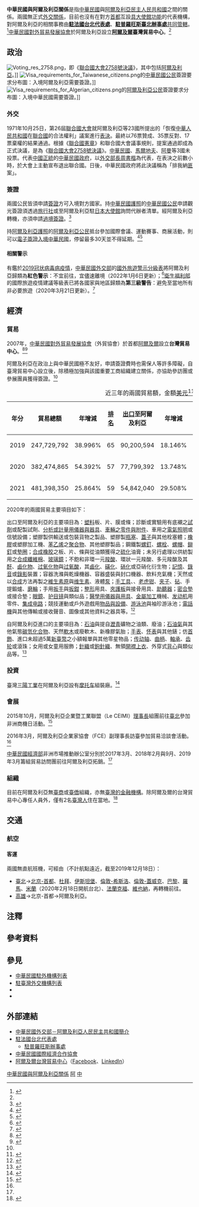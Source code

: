 {{noteTA
|G1=國家
|G2=Medicine
|1=zh-hans:台; zh-hant:臺;
|2=zh-hans:塑料; zh-hant:塑料; zh-tw:塑膠;
|3=zh-hant:電單車; zh-cn:摩托车; zh-sg:摩哆车; zh-tw:機車;
|4=zh-hans:信息; zh-hant:資訊;
|5=zh-hant:引擎; zh-cn:发动机; zh-sg:引擎;
|6=zh-hant:杜拜; zh-cn:迪拜; zh-sg:杜拜;
|7=zh-hant:伊斯坦堡; zh-cn:伊斯坦布尔; zh-sg:伊斯坦堡;
|8=zh-hans:希思罗; zh-hant:希斯路; zh-tw:希斯洛;
|9=zh-hans:盖特威克; zh-hant:格域; zh-tw:蓋威克;
|10=zh-hans:集成电路; zh-hant:集成電路; zh-tw:積體電路;
|11=zh-hans:马甲; zh-hant:背心;
|12=zh-hans:手表; zh-hant:手錶;
|13=zh-hans:怀表; zh-hant:懷錶;
}}

{{not|中國－阿爾及利亞關係}}
{{Dablink|關於中華民國與「阿」字國家的外交關係，詳見'''[[中阿關係|中阿關係 (消歧義)]]'''。}}

{{Infobox Bilateral relations|中華民國與阿爾及利亞|ROC|DZA|filetype=png}}

'''中華民國與阿爾及利亞關係'''是指[[中華民國|中華民國]]與[[阿爾及利亞民主人民共和國|阿爾及利亞民主人民共和國]]之間的關係。兩國無正式[[外交#外交上的承認|外交關係]]，目前也沒有在對方[[首都|首都]]互設[[實質大使館|具大使館功能]]的代表機構，對阿爾及利亞的相關事務由'''[[駐法國台北代表處|駐法國台北代表處]]'''、'''[[駐普羅旺斯臺北辦事處|駐普羅旺斯臺北辦事處]]'''[[兼轄|共同管轄]]。<ref>{{Cite web |url = https://www.boca.gov.tw/sp-foof-countrycp-03-125-a4cce-03-1.html |title = 駐館位置及聯絡方式 |publisher = [[中華民國外交部|中華民國外交部]] [[外交部領事事務局|領事事務局]] |access-date = 2017-12-22 |archive-date = 2020-11-05 |archive-url = https://web.archive.org/web/20201105160504/https://www.boca.gov.tw/sp-foof-countrycp-03-125-a4cce-03-1.html }}</ref>[[中華民國對外貿易發展協會|中華民國對外貿易發展協會]]於阿爾及利亞設立'''[[阿爾及爾|阿爾及爾]]臺灣貿易中心'''。<ref name="外貿協會全球據點"/>

==政治==
[[File:Voting_res_2758.png|thumb]]，即《[[聯合國大會2758號決議|聯合國大會2758號決議]]》，其中包括[[阿爾及利亞|阿爾及利亞]]。]]
[[File:Visa_requirements_for_Taiwanese_citizens.png|thumb]]的[[中華民國國民|中華民國公民]]簽證要求分布圖：入境阿爾及利亞需要簽證。]]
[[File:Visa_requirements_for_Algerian_citizens.png|thumb]]的[[阿爾及利亞人口|阿爾及利亞公民]]簽證要求分布圖：入境中華民國需要簽證。]]
===外交===
{{see also|中華民國外交|{{link-en|阿爾及利亞外交|Foreign relations of Algeria}}}}
1971年10月25日，第26屆[[聯合國大會|聯合國大會]]就阿爾及利亞等23國{{noteTag|[[阿爾巴尼亞人民共和國|阿爾巴尼亞人民共和國]]、[[阿爾及利亞|阿爾及利亞]]、[[緬甸|緬甸]]、[[剛果人民共和國|剛果人民共和國]]、[[古巴|古巴]]、[[赤道幾內亞|赤道幾內亞]]、[[幾內亞|幾內亞]]、[[伊拉克|伊拉克]]、[[马里|馬利]]、[[茅利塔尼亞|茅利塔尼亞]]、[[尼泊爾王國|尼泊爾王國]]、[[巴基斯坦|巴基斯坦]]、[[羅馬尼亞社會主義共和國|羅馬尼亞社會主義共和國]]、[[塞拉利昂|塞拉利昂]]、[[索馬利亞|索馬利亞]]、[[錫蘭|錫蘭]]、[[蘇丹民主共和國|蘇丹民主共和國]]、[[敘利亞|敘利亞]]、[[坦尚尼亞|坦尚尼亞]]、[[葉門民主人民共和國|葉門民主人民共和國]]、[[阿拉伯葉門共和國|阿拉伯葉門共和國]]、[[南斯拉夫社會主義聯邦共和國|南斯拉夫社會主義聯邦共和國]]、[[尚比亞|尚比亞]]。<ref>{{Cite web |url = http://inews.ifeng.com/yidian/60062029/news.shtml?ch=ref_zbs_ydzx_news |date = 2018年9月13日 |title = 把中国抬进联合国的，到底是不是非洲兄弟？ |publisher = [[凤凰卫视#鳳凰網|鳳凰網]] |accessdate = 2019年12月21日 |archive-date = 2019年12月21日 |archive-url = https://web.archive.org/web/20191221144400/http://inews.ifeng.com/yidian/60062029/news.shtml%3Fch%3Dref_zbs_ydzx_news |dead-url = no }}</ref>}}所提出的「恢復[[中華人民共和國|中華人民共和國]]在[[聯合國|聯合國]]的合法權利」議案進行[[投票|表決]]。最終以76票贊成、35票反對、17票棄權的結果通過。根據《[[聯合國憲章|聯合國憲章]]》和聯合國大會議事規則，提案通過即成為正式決議，是為《[[聯合國大會2758號決議|聯合國大會2758號決議]]》。[[中華民國|中華民國]]、[[馬爾地夫|馬爾地夫]]、[[阿曼|阿曼]]等3國未投票。代表[[中國|中國]][[合法性|正統]]的[[中華民國政府|中華民國政府]]，以[[中華民國外交部#歷任首長|外交部長]][[周書楷|周書楷]]為代表，在表決之前數小時，於大會上主動宣布退出聯合國。日後，中華民國政府將此決議稱為「排我納[[共匪|匪]]案」。

===簽證===
{{see also|中華民國簽證政策|中華民國公民簽證要求}}
{{see also|阿爾及利亞簽證政策|{{link-en|阿爾及利亞公民簽證要求|Visa requirements for Algerian citizens}}}}
兩國公民皆須申請[[簽證|簽證]]方可入境對方國家。持[[中華民國護照|中華民國護照]]的[[中華民國國民|中華民國公民]]申請觀光簽證須透過[[旅行社|旅行社]]或至阿爾及利亞駐[[日本|日本]][[外交代表機構#大使馆|大使館]]詢問代辦者清單。經阿爾及利亞轉機，亦須申請[[過境簽證|過境簽證]]。<ref>{{Cite web |url = https://www.boca.gov.tw/sp-foof-countrycp-03-125-a4cce-02-1.html |title = 簽證及入境須知 |publisher = 外交部領事事務局 |access-date = 2017-12-22 |archive-date = 2020-11-05 |archive-url = https://web.archive.org/web/20201105201207/https://www.boca.gov.tw/sp-foof-countrycp-03-125-a4cce-02-1.html }}</ref>

持[[阿爾及利亞護照|阿爾及利亞護照]]的[[阿爾及利亞人口|阿爾及利亞公民]]抵台參加國際會議、運動賽事、商展活動，則可以[[中華民國簽證政策#电子签证|電子簽證入境中華民國]]，停留最多30天並不得延期。<ref>{{Cite web |url = https://www.boca.gov.tw/cp-228-4488-8208a-1.html |title = 誰具備申請電子簽證的資格? |publisher = 外交部領事事務局 |access-date = 2018-12-15 |archive-date = 2018-12-09 |archive-url = https://web.archive.org/web/20181209124657/https://www.boca.gov.tw/cp-228-4488-8208a-1.html }}</ref><ref>{{Cite web|url = https://www.boca.gov.tw/cp-215-643-5e740-1.html|title = 我的電子簽證效期多久？|publisher = 外交部領事事務局|access-date = 2018-03-30|archive-date = 2018-03-27|archive-url = https://web.archive.org/web/20180327023606/https://www.boca.gov.tw/cp-215-643-5e740-1.html}}</ref>

====相關警示====
有鑑於[[2019冠状病毒病疫情|2019冠状病毒病疫情]]，[[中華民國外交部|中華民國外交部]]的[[國外旅遊警示分級表|國外旅遊警示分級表]]將阿爾及利亞歸類為'''紅色警示'''：不宜前往，宜儘速離境（2022年1月6日更新）；<ref>{{Cite web |url = https://www.boca.gov.tw/sp-trwa-list-1.html |title = 國外旅遊警示分級表 |publisher = 外交部領事事務局 |access-date = 2022-01-30 |archive-date = 2020-02-08 |archive-url = https://web.archive.org/web/20200208022958/https://www.boca.gov.tw/sp-trwa-list-1.html }}</ref>[[中華民國衛生福利部|衛生福利部]]的國際旅遊疫情建議等級表已將各國家與地區歸類為'''第三級警告'''：避免至當地所有非必要旅遊（2020年3月21日更新）。<ref>{{Cite web |url = https://www.cdc.gov.tw/CountryEpidLevel/GetPrescription/571?uacid=429 |title = 國際旅遊疫情建議等級 |publisher = [[中華民國衛生福利部|中華民國衛生福利部]] |access-date = 2020-11-13 |archive-date = 2022-04-25 |archive-url = https://web.archive.org/web/20220425025215/https://www.cdc.gov.tw/CountryEpidLevel/GetPrescription/571?uacid=429 }}</ref>

==經濟==
{{see also|臺灣經濟|阿爾及利亞經濟}}
===貿易===
2007年，[[中華民國對外貿易發展協會|中華民國對外貿易發展協會]]（外貿協會）於首都[[阿爾及爾|阿爾及爾]]設立'''台灣貿易中心'''。<ref name="外貿協會全球據點">{{Cite web|url = https://officeportal.taiwantrade.com/flash/big/unitList.jsp?lang=zh_TW#AFRICA|title = 外貿協會全球據點|publisher = [[中華民國對外貿易發展協會|中華民國對外貿易發展協會]]|accessdate = 2020-01-24|archive-date = 2015-09-17|archive-url = https://archive.today/20150917185526/http://taipei.taiwantrade.com.tw/flash/big/unitList.jsp?lang=zh_TW%23EUROPE#AFRICA|dead-url = no}}</ref><ref name="阿爾及利亞國家檔">{{Cite web |url = https://www.trade.gov.tw/Files/PageFile/725733/1100121-%E9%98%BF%E7%88%BE%E5%8F%8A%E5%88%A9%E4%BA%9E.pdf |author = 雙二組第三科 |date = 2021年1月21日 |title = 阿爾及利亞國家檔 |publisher = [[中華民國經濟部|中華民國經濟部]] [[經濟部國際貿易局|國際貿易局]]|deadurl= no |archiveurl = https://web.archive.org/web/20210915141453/https://www.trade.gov.tw/Files/PageFile/725733/1100121-%E9%98%BF%E7%88%BE%E5%8F%8A%E5%88%A9%E4%BA%9E.pdf |archivedate = 2021年9月15日}}</ref>

阿爾及利亞在政治上與中華民國極不友好，申請簽證費時也需保人等許多障礙，自臺灣貿易中心設立後，除積極加強與該國重要工商組織建立關係，亦協助參訪團或參展團員獲得簽證。<ref name="阿爾及利亞國家檔"/>

{|class=wikitable
|+近三年的兩國貿易額，金額[[美元|美元]]<ref>{{Cite web |url = https://cuswebo.trade.gov.tw/ |title = 中華民國進出口貿易統計 |publisher = 經濟部國際貿易局 |access-date = 2021-05-05 |archive-date = 2016-03-09 |archive-url = https://web.archive.org/web/20160309193715/http://cus93.trade.gov.tw/FSCI/ }}</ref>
!年分!!貿易總額!!年增減!![[世界政區索引|排名]]!![[出口贸易|出口]]至阿爾及利亞!!年增減!!排名!!自阿爾及利亞[[进口贸易|進口]]!!年增減!!排名
|-
| 2019 || 247,729,792 || {{decrease}}38.996% || 65 || 90,200,594 || {{decrease}}18.146% || 73 || 157,529,198 || {{decrease}}46.761% || 54
|-
| 2020 || 382,474,865 || {{increase}}54.392% || 57 || 77,799,392 || {{decrease}}13.748% || 72 || 304,675,473 || {{increase}}93.409% || 49
|-
| 2021 || 481,398,350 || {{increase}}25.864% || 59 || 54,842,040 || {{decrease}}29.508% || 83 || 426,556,310 || {{increase}}40.003% || 48
|}

2020年的兩國貿易主要項目如下：

出口至阿爾及利亞的主要項目為：[[塑料|塑料]]板、片、膜或條；診斷或實驗用有底襯之[[化学试剂|試劑]]或配製試劑、[[:Template:實驗室設備|分析或計量用儀器與器具]]、[[汽車零組件列表|車輛之零件與附件]]、車用之[[汽车灯|電氣照明]]或信號設備；塑膠製供輸送或包裝貨物之製品、塑膠製[[瓶蓋|瓶塞]]、[[蓋子|蓋子]]與其他栓塞體；[[橡膠|橡膠]]或塑膠加工機、[[苯乙烯|苯乙烯]]之[[聚合物|聚合物]]、其他塑膠製品；鋼鐵製[[螺絲|螺釘]]、[[螺栓|螺栓]]、[[螺母|螺帽]]、[[鉚釘|鉚釘]]或[[墊圈|墊圈]]；[[合成橡胶|合成橡胶]]之板、片、條與從油類獲得之[[硫化|硫化]]油膏；未另行處理以供紡製用之[[合成纖維|合成纖維]][[棉花|棉]]、[[玻璃|玻璃]][[鏡|鏡]]；不飽和非環一元[[羧酸|羧酸]]、環狀一元羧酸、多元羧酸及其[[酸酐|酐]]、[[鹵化物|鹵化物]]、[[过氧化物|过氧化物]]與[[过氧酸|过氧酸]]，其[[鹵化|鹵化]]、[[磺化|磺化]]、[[硝化|硝化]]或亞硝化衍生物；[[記憶體|記憶]]、[[錄音|錄音]]或[[攝錄|錄影]]裝置；容器洗滌與乾燥機器、容器盛裝與封口機器、飲料充氣機；天然或以[[化学合成|合成]]方法再製之[[維生素原|維生素原]]與[[维生素|维生素]]、液體[[泵|泵]]；[[手工具|手工具]]、{{link-en|噴燈|Blowtorch}}、[[老虎钳|老虎钳]]、[[夾|夹子]]、[[砧板|砧]]、手提鍛爐、[[砂輪|磨輪]]；手用[[扳手|扳手]]與[[鉗|扳鉗]]；[[整形|整形]]用具、[[夾板|夾護板]]與接骨用具、[[助聽器|助聽器]]；[[墊片|密合墊]]或接合墊；[[眼鏡|眼鏡]]、[[护目镜|护目镜]]與類似品；[[医疗器械|醫學用儀器與用具]]、[[金屬加工|金屬加工]]機械、[[发动机|发动机]]用零件、[[集成电路|集成电路]]；競技運動或戶外遊戲用[[運動用品|物品與設備]]、[[游泳池|游泳池]]與袖珍游泳池；[[电话|電話機]]與其他傳輸或接收聲音、圖像或其他資料之器具等。<ref>{{Cite web |url = https://www.taitraesource.com/default.asp |title = 近二年我國對當地出口主要產品 |publisher = 中華民國對外貿易發展協會 |access-date = 2021-09-24 |archive-date = 2015-09-17 |archive-url = https://web.archive.org/web/20150917081855/http://www.taitraesource.com/default.asp }}</ref>

自阿爾及利亞進口的主要項目為：[[石油|石油]]與提自[[瀝青|瀝青]]礦物之油類、廢油；[[液化石油气|石油氣]]與其他氣態[[烃|碳氫化合物]]、天然[[軟木_(材料)|軟木]]或廢軟木、新橡膠氣胎；[[手表|手表]]、[[怀表|怀表]]與其他錶；仿[[首飾|首飾]]、進口未超過5萬[[新臺幣|新臺幣]]之小額報單與其他零星物品；[[传动轴|传动轴]]、[[曲柄|曲柄]]、[[軸承|軸承]]、[[齿轮|齿轮]]或滾珠；女用或女童用服飾；[[編織|針織]]或[[鉤針|鉤針織]]{{link-en|套頭衫|Jersey (clothing)}}、無領[[開襟衫|開襟上衣]]、外穿式[[馬甲_(西式外套)|背心]]與類似品等。<ref>{{Cite web |url = https://www.taitraesource.com/default.asp |title = 近二年我國自當地進口主要產品 |publisher = 中華民國對外貿易發展協會 |access-date = 2021-09-24 |archive-date = 2015-09-17 |archive-url = https://web.archive.org/web/20150917081855/http://www.taitraesource.com/default.asp }}</ref>

===投資===
臺灣[[三陽工業|三陽工業]]在阿爾及利亞設有[[摩托车|摩托车]]組裝廠。<ref name="主要產業概況">{{Cite web |url = https://www.taitraesource.com/default.asp |title = 主要產業概況 |publisher = 中華民國對外貿易發展協會 |access-date = 2021-09-24 |archive-date = 2015-09-17 |archive-url = https://web.archive.org/web/20150917081855/http://www.taitraesource.com/default.asp }}</ref>

===會展===
2015年10月，阿爾及利亞企業暨工業聯盟（Le CEIMI）[[理事長|理事長]]組團前往[[臺北市|臺北]]參加非洲商機日活動。<ref name="與我國經貿關係">{{Cite web |url = https://www.taitraesource.com/default.asp |title = 與我國經貿關係 |publisher = 中華民國對外貿易發展協會 |accessdate = 2015-11-19 |archive-date = 2015-09-17 |archive-url = https://web.archive.org/web/20150917081855/http://www.taitraesource.com/default.asp |dead-url = no }}</ref>

2016年3月，阿爾及利亞企業家協會（FCE）副理事長訪臺參加貿易洽談會活動。<ref name="與我國經貿關係"/>

[[中華民國經濟部|中華民國經濟部]]非洲市場推動辦公室分別於2017年3月、2018年2月與9月、2019年3月籌組貿易訪問團前往阿爾及利亞拓銷。<ref name="與我國經貿關係"/>

===組織===
目前在阿爾及利亞無[[台灣商人|臺商]]或[[臺灣裔|臺僑]]組織，亦無[[中華民國金融機構列表|臺灣的金融機構]]。除阿爾及爾的台灣貿易中心專任人員外，僅有2名[[臺灣人|臺灣人]]住在當地。<ref>{{Cite web |url = https://www.taitraesource.com/default.asp |title = 國家基本資料表 |publisher = 中華民國對外貿易發展協會 |access-date = 2021-09-24 |archive-date = 2015-09-17 |archive-url = https://web.archive.org/web/20150917081855/http://www.taitraesource.com/default.asp }}</ref>

==交通==
{{see also|臺灣交通|{{link-en|阿爾及利亞交通|Transport in Algeria}}}}
===航空===
<!-- 參考自中文、英文維基相關條目 -->
====客運====
兩國無直航班機，可經由（不計航點遠近，截至2019年12月18日{{noteTag|有鑑於[[2019冠状病毒病疫情|2019冠状病毒病疫情]]影響，暫停更新。}}）：

*[[臺灣桃園國際機場|臺北]]→[[北京首都國際機場|北京-首都]]、[[杜拜國際機場|杜拜]]、[[伊斯坦堡機場|伊斯坦堡]]、[[倫敦希斯洛機場|倫敦-希斯洛]]、[[蓋威克機場|倫敦-蓋威克]]、[[戴高樂國際機場|巴黎]]、[[羅馬-菲烏米奇諾機場|羅馬]]、[[米蘭-馬爾彭薩機場|米蘭]]（2020年2月18日開航台北）、[[法蘭克福國際機場|法蘭克福]]、[[維也納國際機場|維也納]]，再轉機前往{{link-en|阿爾及利亞機場列表|List of airports in Algeria|阿爾及利亞的國際機場}}。
*[[高雄國際機場|高雄]]→北京-首都→阿爾及利亞。

==注釋==
{{noteFoot}}

==參考資料==
{{reflist|2}}

==參見==
{{Portal box|國際關係|中華民國|阿爾及利亞|非洲|image2=Flag of the Republic of China.svg|image3=Flag of Algeria.svg}}
*[[中華民國駐外機構列表|中華民國駐外機構列表]]
*[[駐臺灣外交機構列表|駐臺灣外交機構列表]]
*{{link-en|阿爾及利亞駐外機構列表|List of diplomatic missions of Algeria}}
*{{link-en|駐阿爾及利亞外交機構列表|List of diplomatic missions in Algeria}}

==外部連結==
*[https://www.mofa.gov.tw/CountryInfo.aspx?CASN=2&n=163&sms=33&s=120 中華民國外交部－阿爾及利亞人民民主共和國簡介]
*[http://www.taiwanembassy.org/FR/mp.asp?mp=121 駐法國台北代表處]
**[https://www.roc-taiwan.org/frprv/index.html 駐普羅旺斯辦事處]
*[http://www.cieca.org.tw/style/frame/m9/faq.asp?lang=1&customer_id=2998&content_set=color_1&name_id=151617&Directory_ID=3223 中華民國國際經濟合作協會]
*[https://algiers.taiwantrade.com/home 阿爾及爾台灣貿易中心]（[https://www.facebook.com/ttcalgiers/ Facebook]、[https://www.linkedin.com/in/taiwan-trade-center-algiers-495693192/ LinkedIn]）

{{中華民國與阿爾及利亞關係}}
{{中華民國外交}}
{{阿爾及利亞外交}}

[[Category:中華民國與阿爾及利亞關係|]]
[[Category:中華民國雙邊關係|阿]]
[[Category:阿爾及利亞雙邊關係|中]]